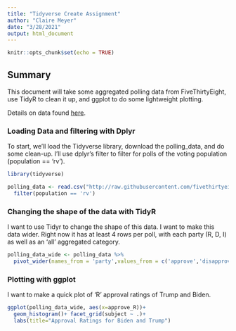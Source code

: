 ```yaml
---
title: "Tidyverse Create Assignment"
author: "Claire Meyer"
date: "3/28/2021"
output: html_document
---
```


```r
knitr::opts_chunk$set(echo = TRUE)
```

## Summary

This document will take some aggregated polling data from FiveThirtyEight, use TidyR to clean it up, and ggplot to do some lightweight plotting.

Details on data found [here](https://github.com/fivethirtyeight/covid-19-polls).

### Loading Data and filtering with Dplyr

To start, we'll load the Tidyverse library, download the polling_data, and do some clean-up. I'll use dplyr's filter to filter for polls of the voting population (population == 'rv').

```r
library(tidyverse)

polling_data <- read.csv("http://raw.githubusercontent.com/fivethirtyeight/covid-19-polls/master/covid_approval_polls.csv", header=TRUE) %>%
  filter(population == 'rv')
```

### Changing the shape of the data with TidyR

I want to use Tidyr to change the shape of this data. I want to make this data wider. Right now it has at least 4 rows per poll, with each party (R, D, I) as well as an 'all' aggregated category. 

```r
polling_data_wide <- polling_data %>%
  pivot_wider(names_from = 'party',values_from = c('approve','disapprove','sample_size'))
```

### Plotting with ggplot

I want to make a quick plot of 'R' approval ratings of Trump and Biden.

```r
ggplot(polling_data_wide, aes(x=approve_R))+
  geom_histogram()+ facet_grid(subject ~ .)+
  labs(title="Approval Ratings for Biden and Trump")
```
